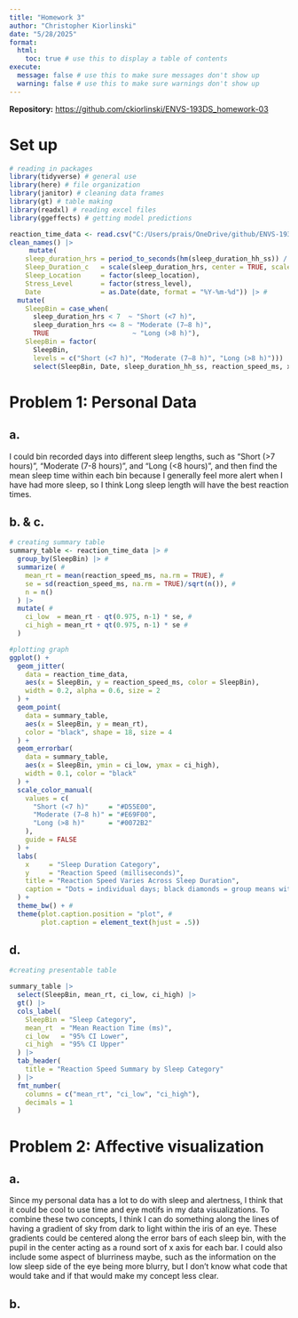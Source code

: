 ```yaml
---
title: "Homework 3"
author: "Christopher Kiorlinski"
date: "5/28/2025"
format:
  html:
    toc: true # use this to display a table of contents
execute:
  message: false # use this to make sure messages don't show up
  warning: false # use this to make sure warnings don't show up
---
```


**Repository:** <https://github.com/ckiorlinski/ENVS-193DS_homework-03>

# Set up

```r
# reading in packages
library(tidyverse) # general use
library(here) # file organization
library(janitor) # cleaning data frames
library(gt) # table making
library(readxl) # reading excel files
library(ggeffects) # getting model predictions

reaction_time_data <- read.csv("C:/Users/prais/OneDrive/github/ENVS-193DS_homework-03/data/193ds spread - Sheet1.csv") |> #adding table to environment 
clean_names() |> 
     mutate(
    sleep_duration_hrs = period_to_seconds(hm(sleep_duration_hh_ss)) / 3600,
    Sleep_Duration_c   = scale(sleep_duration_hrs, center = TRUE, scale = FALSE),
    Sleep_Location     = factor(sleep_location),
    Stress_Level       = factor(stress_level),
    Date               = as.Date(date, format = "%Y-%m-%d")) |> #
  mutate(
    SleepBin = case_when(
      sleep_duration_hrs < 7  ~ "Short (<7 h)",
      sleep_duration_hrs <= 8 ~ "Moderate (7–8 h)",
      TRUE                     ~ "Long (>8 h)"),
    SleepBin = factor(
      SleepBin,
      levels = c("Short (<7 h)", "Moderate (7–8 h)", "Long (>8 h)"))) |> #
      select(SleepBin, Date, sleep_duration_hh_ss, reaction_speed_ms, x5_test_avg_ms, sleep_location, stress_level) #
```

# Problem 1: Personal Data

## a. 

I could bin recorded days into different sleep lengths, such as "Short (>7 hours)", "Moderate (7-8 hours)", and "Long (<8 hours)", and then find the mean sleep time within each bin because I generally feel more alert when I have had more sleep, so I think Long sleep length will have the best reaction times.

## b. & c.

```r
# creating summary table
summary_table <- reaction_time_data |> #
  group_by(SleepBin) |> #
  summarize( #
    mean_rt = mean(reaction_speed_ms, na.rm = TRUE), #
    se = sd(reaction_speed_ms, na.rm = TRUE)/sqrt(n()), #
    n = n()
  ) |> 
  mutate( #
    ci_low  = mean_rt - qt(0.975, n-1) * se, #
    ci_high = mean_rt + qt(0.975, n-1) * se #
  )

#plotting graph
ggplot() +
  geom_jitter(
    data = reaction_time_data,
    aes(x = SleepBin, y = reaction_speed_ms, color = SleepBin),
    width = 0.2, alpha = 0.6, size = 2
  ) +
  geom_point(
    data = summary_table,
    aes(x = SleepBin, y = mean_rt),
    color = "black", shape = 18, size = 4
  ) +
  geom_errorbar(
    data = summary_table,
    aes(x = SleepBin, ymin = ci_low, ymax = ci_high),
    width = 0.1, color = "black"
  ) +
  scale_color_manual(
    values = c(
      "Short (<7 h)"     = "#D55E00",
      "Moderate (7–8 h)" = "#E69F00",
      "Long (>8 h)"      = "#0072B2"
    ),
    guide = FALSE
  ) +
  labs(
    x     = "Sleep Duration Category",
    y     = "Reaction Speed (milliseconds)",
    title = "Reaction Speed Varies Across Sleep Duration",
    caption = "Dots = individual days; black diamonds = group means with 95% CI"
  ) +
  theme_bw() + #
  theme(plot.caption.position = "plot", #
        plot.caption = element_text(hjust = .5))
```

## d.

```r
#creating presentable table

summary_table |> 
  select(SleepBin, mean_rt, ci_low, ci_high) |> 
  gt() |> 
  cols_label(
    SleepBin = "Sleep Category",
    mean_rt  = "Mean Reaction Time (ms)",
    ci_low   = "95% CI Lower",
    ci_high  = "95% CI Upper"
  ) |> 
  tab_header(
    title = "Reaction Speed Summary by Sleep Category"
  ) |> 
  fmt_number(
    columns = c("mean_rt", "ci_low", "ci_high"),
    decimals = 1
  )
```

# Problem 2: Affective visualization

## a.

Since my personal data has a lot to do with sleep and alertness, I think that it could be cool to use time and eye motifs in my data visualizations. To combine these two concepts, I think I can do something along the lines of having a gradient of sky from dark to light within the iris of an eye. These gradients could be centered along the error bars of each sleep bin, with the pupil in the center acting as a round sort of x axis for each bar. I could also include some aspect of blurriness maybe, such as the information on the low sleep side of the eye being more blurry, but I don't know what code that would take and if that would make my concept less clear.

## b.


